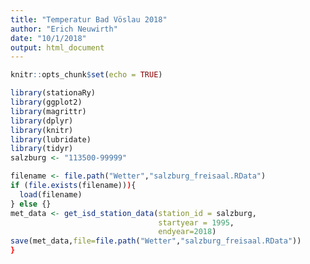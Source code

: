 ```yaml
---
title: "Temperatur Bad Vöslau 2018"
author: "Erich Neuwirth"
date: "10/1/2018"
output: html_document
---
```


```r
knitr::opts_chunk$set(echo = TRUE)
```


```r
library(stationaRy)
library(ggplot2)
library(magrittr)
library(dplyr)
library(knitr)
library(lubridate)
library(tidyr)
salzburg <- "113500-99999"
```
```r
filename <- file.path("Wetter","salzburg_freisaal.RData")
if (file.exists(filename))){
  load(filename)
} else {}
met_data <- get_isd_station_data(station_id = salzburg,
                                 startyear = 1995,
                                 endyear=2018)
save(met_data,file=file.path("Wetter","salzburg_freisaal.RData"))
}
```
